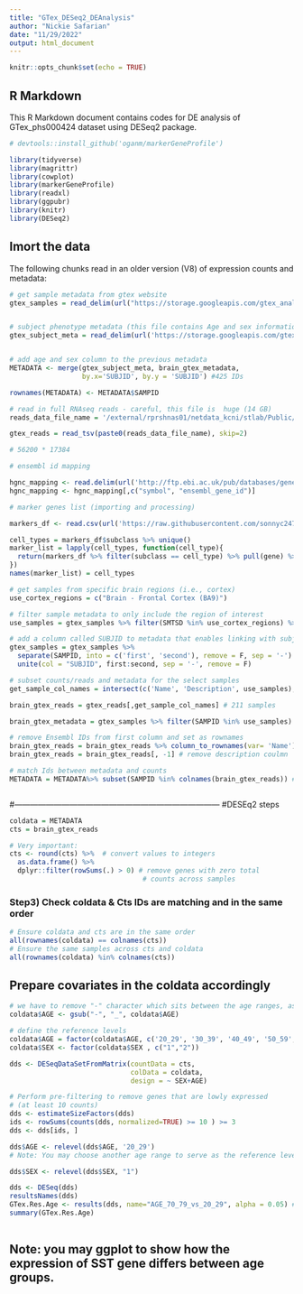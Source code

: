 ```yaml
---
title: "GTex_DESeq2_DEAnalysis"
author: "Nickie Safarian"
date: "11/29/2022"
output: html_document
---
```


```r
knitr::opts_chunk$set(echo = TRUE)
```

## R Markdown

This R Markdown document contains codes for DE analysis of GTex_phs000424 dataset using DESeq2 package.

```r

# devtools::install_github('oganm/markerGeneProfile')

library(tidyverse)
library(magrittr)
library(cowplot)
library(markerGeneProfile)
library(readxl)
library(ggpubr)
library(knitr)
library(DESeq2)

```

## Imort the data

The following chunks read in an older version (V8) of expression counts and metadata:

```r

# get sample metadata from gtex website
gtex_samples = read_delim(url("https://storage.googleapis.com/gtex_analysis_v8/annotations/GTEx_Analysis_v8_Annotations_SampleAttributesDS.txt"), delim = '\t')


# subject phenotype metadata (this file contains Age and sex information for samples)
gtex_subject_meta = read_delim(url('https://storage.googleapis.com/gtex_analysis_v8/annotations/GTEx_Analysis_v8_Annotations_SubjectPhenotypesDS.txt'), delim = '\t')


# add age and sex column to the previous metadata
METADATA <- merge(gtex_subject_meta, brain_gtex_metadata, 
                  by.x='SUBJID', by.y = 'SUBJID') #425 IDs

rownames(METADATA) <- METADATA$SAMPID

```


```r

# read in full RNAseq reads - careful, this file is  huge (14 GB)
reads_data_file_name = '/external/rprshnas01/netdata_kcni/stlab/Public/GTEx/GTEx_Analysis_2017-06-05_v8_RNASeQCv1.1.9_gene_reads.gct'

gtex_reads = read_tsv(paste0(reads_data_file_name), skip=2)

# 56200 * 17384 

```


```r

# ensembl id mapping

hgnc_mapping <- read.delim(url('http://ftp.ebi.ac.uk/pub/databases/genenames/hgnc/archive/monthly/tsv/hgnc_complete_set_2021-06-01.txt'))
hgnc_mapping <- hgnc_mapping[,c("symbol", "ensembl_gene_id")]

```


```r

# marker genes list (importing and processing)

markers_df <- read.csv(url('https://raw.githubusercontent.com/sonnyc247/MarkerSelection/master/Data/Outputs/CSVs_and_Tables/Markers/All_hodge_regions/new_ALLReg_results_SubclassWithExc.csv'))

cell_types = markers_df$subclass %>% unique()
marker_list = lapply(cell_types, function(cell_type){
  return(markers_df %>% filter(subclass == cell_type) %>% pull(gene) %>% unlist())
})
names(marker_list) = cell_types

```


```r

# get samples from specific brain regions (i.e., cortex)
use_cortex_regions = c("Brain - Frontal Cortex (BA9)")

# filter sample metadata to only include the region of interest
use_samples = gtex_samples %>% filter(SMTSD %in% use_cortex_regions) %>% pull(SAMPID) #425 samples are from BA9

# add a column called SUBJID to metadata that enables linking with subject metadata
gtex_samples = gtex_samples %>% 
  separate(SAMPID, into = c('first', 'second'), remove = F, sep = '-') %>% 
  unite(col = "SUBJID", first:second, sep = '-', remove = F) 

# subset counts/reads and metadata for the select samples
get_sample_col_names = intersect(c('Name', 'Description', use_samples), colnames(gtex_reads))

brain_gtex_reads = gtex_reads[,get_sample_col_names] # 211 samples

brain_gtex_metadata = gtex_samples %>% filter(SAMPID %in% use_samples) #425 obs

```


```r

# remove Ensembl IDs from first column and set as rownames
brain_gtex_reads = brain_gtex_reads %>% column_to_rownames(var= 'Name')
brain_gtex_reads = brain_gtex_reads[, -1] # remove description coulmn

```


```r



# match Ids between metadata and counts
METADATA = METADATA%>% subset(SAMPID %in% colnames(brain_gtex_reads)) #209



```


#------------------------------------------------------------------------------
#DESEq2 steps

```r

coldata = METADATA
cts = brain_gtex_reads

# Very important:
cts <- round(cts) %>%  # convert values to integers
  as.data.frame() %>%
  dplyr::filter(rowSums(.) > 0) # remove genes with zero total 
                                 # counts across samples

```

### Step3) Check coldata & Cts IDs are matching and in the same order

```r

# Ensure coldata and cts are in the same order
all(rownames(coldata) == colnames(cts))
# Ensure the same samples across cts and coldata
all(rownames(coldata) %in% colnames(cts))

```

## Prepare covariates in the coldata accordingly

```r

# we have to remove "-" character which sits between the age ranges, as DESeq2 gets confused by it.
coldata$AGE <- gsub("-", "_", coldata$AGE)

# define the reference levels
coldata$AGE = factor(coldata$AGE, c('20_29', '30_39', '40_49', '50_59', '60_69', '70_79')) # age is set in range in this data
coldata$SEX <- factor(coldata$SEX , c("1","2"))

```


```r

dds <- DESeqDataSetFromMatrix(countData = cts, 
                              colData = coldata, 
                              design = ~ SEX+AGE)
```

```r

# Perform pre-filtering to remove genes that are lowly expressed 
# (at least 10 counts)
dds <- estimateSizeFactors(dds)
ids <- rowSums(counts(dds, normalized=TRUE) >= 10 ) >= 3 
dds <- dds[ids, ]

```

```r

dds$AGE <- relevel(dds$AGE, '20_29') 
# Note: You may choose another age range to serve as the reference level and compare how the results differ

dds$SEX <- relevel(dds$SEX, "1")

```

```r

dds <- DESeq(dds)
resultsNames(dds) 
GTex.Res.Age <- results(dds, name="AGE_70_79_vs_20_29", alpha = 0.05) # do the same for other age ranges
summary(GTex.Res.Age)
 
```

## Note: you may ggplot to show how the expression of SST gene differs between age groups. 






